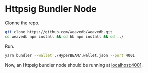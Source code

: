 # Httpsig Bundler Node

Clonne the repo.

```bash
git clone https://github.com/weavedb/weavedb.git
cd weavedb npm install && cd hb npm install && cd ../
```

Run.

```bash
yarn bundler --wallet ./HyperBEAM/.wallet.json --port 4001
```

Now, an Httpsig bundler node should be running at [localhost:4001](http://localhost:4001).